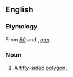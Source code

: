 ==English==

===Etymology===
From ''[[50]]'' and ''[[-gon]]''.

===Noun===
{{en-noun}}

# A [[fifty]]-[[side]]d [[polygon]].